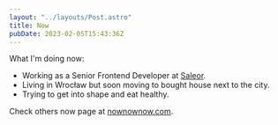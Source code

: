```yaml
---
layout: "../layouts/Post.astro"
title: Now
pubDate: 2023-02-05T15:43:36Z
---
```


What I'm doing now:

- Working as a Senior Frontend Developer at [Saleor](https://saleor.io/).
- Living in Wrocław but soon moving to bought house next to the city.
- Trying to get into shape and eat healthy.

Check others now page at [nownownow.com](https://nownownow.com).
